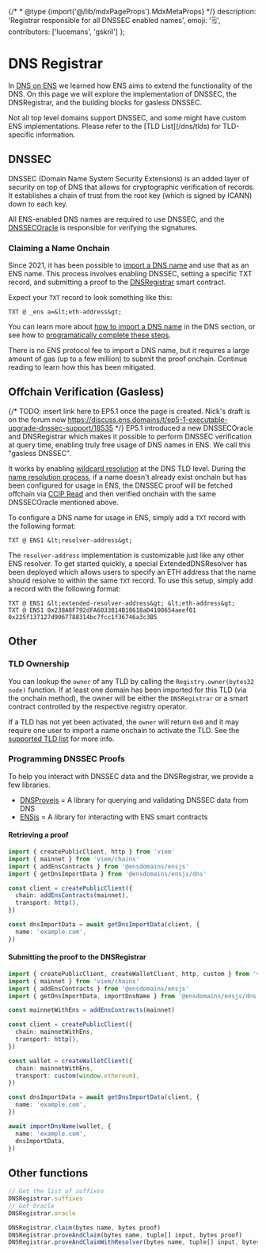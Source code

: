 {/* * @type {import('@/lib/mdxPageProps').MdxMetaProps} */}
description: 'Registrar responsible for all DNSSEC enabled names',
emoji: '🗒️',
contributors: ['lucemans', 'gskril']
};

# DNS Registrar

In [DNS on ENS](/learn/dns) we learned how ENS aims to extend the functionality of the DNS.
On this page we will explore the implementation of DNSSEC, the DNSRegistrar, and the building blocks for gasless DNSSEC.

<Note>
  Not all top level domains support DNSSEC, and some might have custom ENS
  implementations. Please refer to the [TLD List](/dns/tlds) for TLD-specific
  information.
</Note>

## DNSSEC

DNSSEC (Domain Name System Security Extensions) is an added layer of security on top of DNS that allows for cryptographic verification of records. It establishes a chain of trust from the root key (which is signed by ICANN) down to each key.

All ENS-enabled DNS names are required to use DNSSEC, and the [DNSSECOracle](https://github.com/ensdomains/ens-contracts/tree/master/contracts/dnssec-oracle) is responsible for verifying the signatures.

### Claiming a Name Onchain

Since 2021, it has been possible to [import a DNS name](/learn/dns#importing-a-dns-name) and use that as an ENS name. This process involves enabling DNSSEC, setting a specific TXT record, and submitting a proof to the [DNSRegistrar](https://github.com/ensdomains/ens-contracts/tree/master/contracts/dnsregistrar) smart contract.

Expect your `TXT` record to look something like this:

```
TXT @ _ens a=&lt;eth-address&gt;
```

You can learn more about [how to import a DNS name](/learn/dns#importing-a-dns-name) in the DNS section, or see how to [programatically complete these steps](#programming-dnssec-proofs).

There is no ENS protocol fee to import a DNS name, but it requires a large amount of gas (up to a few million) to submit the proof onchain. Continue reading to learn how this has been mitigated.

## Offchain Verification (Gasless)

{/* TODO: insert link here to EP5.1 once the page is created. Nick's draft is on the forum now https://discuss.ens.domains/t/ep5-1-executable-upgrade-dnssec-support/18535 */}
EP5.1 introduced a new DNSSECOracle and DNSRegistrar which makes it possible to perform DNSSEC verification at query time, enabling truly free usage of DNS names in ENS. We call this "gasless DNSSEC".

It works by enabling [wildcard resolution](/ensip/10) at the DNS TLD level. During the [name resolution process](/resolution), if a name doesn't already exist onchain but has been configured for usage in ENS, the DNSSEC proof will be fetched offchain via [CCIP Read](https://eips.ethereum.org/EIPS/eip-3668) and then verified onchain with the same DNSSECOracle mentioned above.

To configure a DNS name for usage in ENS, simply add a `TXT` record with the following format:

```
TXT @ ENS1 &lt;resolver-address&gt;
```

The `resolver-address` implementation is customizable just like any other ENS resolver. To get started quickly, a special ExtendedDNSResolver has been deployed which allows users to specify an ETH address that the name should resolve to within the same `TXT` record. To use this setup, simply add a record with the following format:

```
TXT @ ENS1 &lt;extended-resolver-address&gt; &lt;eth-address&gt;
TXT @ ENS1 0x238A8F792dFA6033814B18618aD4100654aeef01 0x225f137127d9067788314bc7fcc1f36746a3c3B5
```

## Other

### TLD Ownership

You can lookup the `owner` of any TLD by calling the `Registry.owner(bytes32 node)` function.
If at least one domain has been imported for this TLD (via the onchain method), the owner will be either the `DNSRegistrar` or a smart contract controlled by the respective registry operator.

If a TLD has not yet been activated, the `owner` will return `0x0` and it may require one user to import a name onchain to activate the TLD. See the [supported TLD list](/dns/tlds) for more info.

### Programming DNSSEC Proofs

To help you interact with DNSSEC data and the DNSRegistrar, we provide a few libraries.

- [DNSProvejs](https://github.com/ensdomains/dnsprovejs) = A library for querying and validating DNSSEC data from DNS
- [ENSjs](https://github.com/ensdomains/ensjs-v3) = A library for interacting with ENS smart contracts

#### Retrieving a proof

```ts
import { createPublicClient, http } from 'viem'
import { mainnet } from 'viem/chains'
import { addEnsContracts } from '@ensdomains/ensjs'
import { getDnsImportData } from '@ensdomains/ensjs/dns'

const client = createPublicClient({
  chain: addEnsContracts(mainnet),
  transport: http(),
})

const dnsImportData = await getDnsImportData(client, {
  name: 'example.com',
})
```

#### Submitting the proof to the DNSRegistrar

```ts
import { createPublicClient, createWalletClient, http, custom } from 'viem'
import { mainnet } from 'viem/chains'
import { addEnsContracts } from '@ensdomains/ensjs'
import { getDnsImportData, importDnsName } from '@ensdomains/ensjs/dns'

const mainnetWithEns = addEnsContracts(mainnet)

const client = createPublicClient({
  chain: mainnetWithEns,
  transport: http(),
})

const wallet = createWalletClient({
  chain: mainnetWithEns,
  transport: custom(window.ethereum),
})

const dnsImportData = await getDnsImportData(client, {
  name: 'example.com',
})

await importDnsName(wallet, {
  name: 'example.com',
  dnsImportData,
})
```

## Other functions

```ts
// Get the list of suffixes
DNSRegistrar.suffixes
// Get Oracle
DNSRegistrar.oracle
```

```ts
DNSRegistrar.claim(bytes name, bytes proof)
DNSRegistrar.proveAndClaim(bytes name, tuple[] input, bytes proof)
DNSRegistrar.proveAndClaimWithResolver(bytes name, tuple[] input, bytes proof, address resolver, address addr)
```
